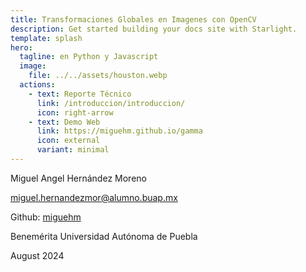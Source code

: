 ```yaml
---
title: Transformaciones Globales en Imagenes con OpenCV
description: Get started building your docs site with Starlight.
template: splash
hero:
  tagline: en Python y Javascript
  image:
    file: ../../assets/houston.webp
  actions:
    - text: Reporte Técnico
      link: /introduccion/introduccion/
      icon: right-arrow
    - text: Demo Web
      link: https://miguehm.github.io/gamma
      icon: external
      variant: minimal
---
```



Miguel Angel Hernández Moreno

miguel.hernandezmor@alumno.buap.mx

Github: [miguehm](https://github.com/miguehm)

Benemérita Universidad Autónoma de Puebla

August 2024
